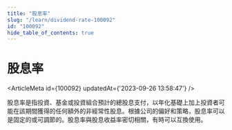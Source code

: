 ```yaml
---
title: "股息率"
slug: "/learn/dividend-rate-100092"
id: "100092"
hide_table_of_contents: true
---
```



# 股息率

<ArticleMeta id={100092} updatedAt={'2023-09-26 13:58:47'} />
<div className='border-solid border-b border-t-0 my-4 border-[var(--ifm-color-gray-300)]' />

股息率是指投資、基金或投資組合預計的總股息支付，以年化基礎上加上投資者可能在該期間獲得的任何額外的非經常性股息。根據公司的偏好和策略，股息率可以是固定的或可調節的。股息率與股息收益率密切相關，有時可以互換使用。
